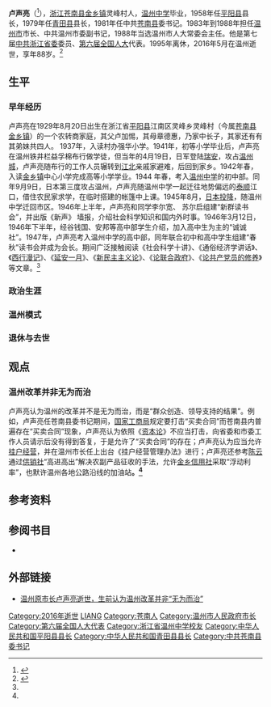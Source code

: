 '''卢声亮'''（{{Bd|1929年|8月20日|2016年|5月13日}}<ref name=":0">{{Harvnb|中共温州市委党史研究室|温州中共党史学会|2018|loc=卢声亮生平}}</ref>），[[浙江|浙江]][[苍南县|苍南县]][[金乡镇_(苍南县)|金乡镇]]灵峰村人，[[温州中学|温州中学]]毕业，1958年任[[平阳县|平阳县]]县长，1979年任[[青田县|青田县]]县长，1981年任中共[[苍南县|苍南县]]委书记。1983年到1988年担任[[温州市|温州市]]市长、中共温州市委副书记，1988年当选温州市人大常委会主任。他是第七届[[中国共产党浙江省委员会|中共浙江省委]]委员、[[第六届全国人大|第六届全国人大]]代表。1995年离休，2016年5月在温州逝世，享年88岁。<ref name=":1">{{cite web |url=http://www.zjol.com.cn/05zjol/system/2016/05/14/021150114.shtml |language= |title=温州原市长卢声亮昨晚逝世 他执政改革发展巨变时 |publisher=浙江在线 |date=2016-05-14 |accessdate= |archive-date=2016-06-11 |archive-url=https://web.archive.org/web/20160611113855/http://www.zjol.com.cn/05zjol/system/2016/05/14/021150114.shtml |dead-url=no }}</ref>

== 生平 ==

=== 早年经历 ===
卢声亮在1929年8月20日出生在浙江省[[平阳县|平阳县]]江南区灵峰乡灵峰村（今属[[苍南县|苍南县]][[金乡镇_(苍南县)|金乡镇]]）的一个农转商家庭，其父卢加惕，其母章德惠，乃家中长子，其家还有有其弟妹共四人。 1937年，入读村办强华小学。1941年，初等小学毕业后，卢声亮在温州铁井栏益孚棉布行做学徒，但当年的4月19日，日军登陆[[瑞安市|瑞安]]，攻占[[温州城墙|温州城]]，卢声亮随布行的工作人员辗转到[[瓯北街道|江北]]亲戚家避难，后回到家乡。1942年春，入读[[金乡镇_(苍南县)|金乡镇]]中心小学完成高等小学学业。1944 年春，考入[[温州中学|温州中学]]的初中部。同年9月9日，日本第三度攻占温州，卢声亮随温州中学一起迁往地势偏远的[[泰顺县|泰顺]]江口，借住农民家求学，在临时搭建的帐篷中上课。1945年8月，[[日本投降|日本投降]]，随温州中学迁回市区。1946年上半年，卢声亮和同学李尔宽、 苏尔启组建“新群读书会”，并出版《新声》 墙报，介绍社会科学知识和国内外时事。1946年3月12日，1946年下半年，经谷钱国、安邦等高中部学生介绍，加入高中生为主的“诚诚社”。1947年，卢声亮考入温州中学的高中部，同年联合初中和高中学生组建“春秋”读书会并成为会长。期间广泛接触阅读《社会科学十讲》、《通俗经济学讲话》、《[[红星照耀中国|西行漫记]]》、《[[延安一月|延安一月]]》、《[[新民主主义论|新民主主义论]]》、《[[s:论联合政府|论联合政府]]》、《[[论共产党员的修养|论共产党员的修养]]》等文章。<ref name=":0" /> 

=== 政治生涯 ===

=== 温州模式 ===
{{See also|温州模式}}

=== 退休与去世 ===

== 观点 ==

=== 温州改革并非无为而治 ===
卢声亮认为温州的改革并不是无为而治，而是“群众创造、领导支持的结果”。例如，卢声亮任苍南县委书记期间，[[中华人民共和国国家工商行政管理总局|国家工商局]]规定要打击“买卖合同”而苍南县内普遍存在“买卖合同”现象，卢声亮认为依照《[[资本论|资本论]]》不应当打击，向省委和市委工作人员请示后没有得到答复，于是允许了“买卖合同”的存在；卢声亮认为应当允许[[挂户经营|挂户经营]]，并在温州市长任上出台《挂户经营管理办法》进行；卢声亮还参考[[陈云|陈云]]通过[[供銷合作社|供销社]]“高进高出”解决农副产品征收的手法，允许[[金乡镇_(苍南县)|金乡]][[农村信用合作社|信用社]]采取“浮动利率”，也默许温州各地公路沿线的加油站'''。<ref name=":1" />'''

== 参考资料 ==
{{reflist}}

== 参阅书目 ==

* {{Cite book|title=卢声亮纪念文集|last=|first=|publisher=中共党史出版社|year=2018|isbn=978-7-5098-4663-6|location=北京|pages=|editor-last=中共温州市委党史研究室|editor2-last=温州中共党史学会 |ref = harv}}

== 外部链接 ==
*[http://www.thepaper.cn/newsDetail_forward_1469173 温州原市长卢声亮逝世，生前认为温州改革并非“无为而治”] {{Wayback|url=http://www.thepaper.cn/newsDetail_forward_1469173 |date=20190602194409 }}

{{DEFAULTSORT:LU卢}}
[[Category:2016年逝世|Category:2016年逝世]]
[[Category:卢姓|LIANG]]
[[Category:苍南人|Category:苍南人]]
[[Category:温州市人民政府市长|Category:温州市人民政府市长]]
[[Category:第六届全国人大代表|Category:第六届全国人大代表]]
[[Category:浙江省温州中学校友|Category:浙江省温州中学校友]]
[[Category:中华人民共和国平阳县县长|Category:中华人民共和国平阳县县长]]
[[Category:中华人民共和国青田县县长|Category:中华人民共和国青田县县长]]
[[Category:中共苍南县委书记|Category:中共苍南县委书记]]